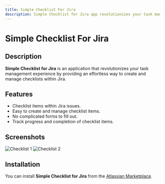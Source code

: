 ```yaml
---
title: Simple Checklist For Jira
description: Simple Checklist for Jira app revolutionizes your task management experience by providing an effortless way to create and manage checklists within Jira.
---
```


# Simple Checklist For Jira

## Description

**Simple Checklist for Jira** is an application that revolutionizes your task management experience by providing an effortless way to create and manage checklists within Jira.

## Features

- Checklist items within Jira issues.
- Easy to create and manage checklist items.
- No complicated forms to fill out.
- Track progress and completion of checklist items.

## Screenshots

<Image src="https://nizukshya.com/simple-checklist/app-checklist.jpg" alt="Checklist 1" caption="Screenshot 1" />
<Image src="https://nizukshya.com/simple-checklist/app-checklist-2.png" alt="Checklist 2" caption="Screenshot 2 " />

## Installation

You can install **Simple Checklist for Jira** from the [Atlassian Marketplace](https://marketplace.atlassian.com/apps/1231675/simple-checklist-for-jira?hosting=cloud&tab=overview).
